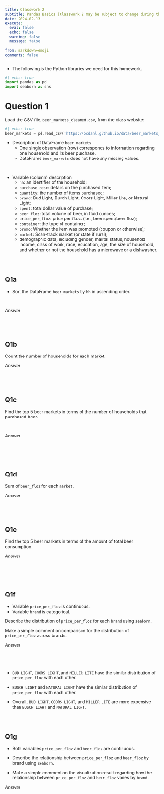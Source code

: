 ```yaml
---
title: Classwork 2
subtitle: Pandas Basics [Classwork 2 may be subject to change during the Module.]
date: 2024-02-13
execute: 
  eval: false
  echo: false
  warning: false
  message: false
  
from: markdown+emoji
comments: false
---
```


- The following is the Python libraries we need for this homework.
```python
#| echo: true
import pandas as pd
import seaborn as sns
```



# Question 1

Load the CSV file, `beer_markets_cleaned.csv`, from the class website:
```python
#| echo: true
beer_markets = pd.read_csv('https://bcdanl.github.io/data/beer_markets_cleaned.csv')
```


- Description of DataFrame `beer_markets` 
  - One single observation (row) corresponds to information regarding one household and its beer purchase.
  - DataFrame `beer_markets` does not have any missing values.

<br>

- Variable (column) description
  - `hh`: an identifier of the household;
  - `purchase_desc`: details on the purchased item;
  - `quantity`: the number of items purchased;
  - `brand`: Bud Light, Busch Light, Coors Light, Miller Lite, or Natural Light;
  - `spent`: total dollar value of purchase;
  - `beer_floz`: total volume of beer, in fluid ounces;
  - `price_per_floz`: price per fl.oz. (i.e., beer spent/beer floz);
  - `container`: the type of container;
  - `promo`: Whether the item was promoted (coupon or otherwise);
  - `market`: Scan-track market (or state if rural);
  - demographic data, including gender, marital status, household income, class of work, race, education, age, the size of household, and whether or not the household has a microwave or a dishwasher.

<br><br>

## Q1a
- Sort the DataFrame `beer_markets` by `hh` in ascending order.


<br>

*Answer*

```python
```

<br><br>

## Q1b
Count the number of households for each market.
<br>

*Answer*

```python

```

<br><br>

## Q1c

Find the top 5 beer markets in terms of the number of households that purchased beer.

<br>

*Answer*

```python

```

```r

```

<br><br>

## Q1d
Sum of `beer_floz` for each `market`.
<br>

*Answer*

```python

```

<br><br>

## Q1e
Find the top 5 beer markets in terms of the amount of total beer consumption.
<br>

*Answer*

```python

```


```r

```

<br><br>

## Q1f
- Variable `price_per_floz` is continuous.
- Variable `brand` is categorical.

Describe the distribution of `price_per_floz` for each `brand` using `seaborn`.

Make a simple comment on comparison for the distribution of `price_per_floz` across brands.
<br>

*Answer*

```python

```

```r

```

<br>

- `BUD LIGHT`, `COORS LIGHT`, and `MILLER LITE` have the similar distribution of `price_per_floz` with each other.

- `BUSCH LIGHT` and `NATURAL LIGHT` have the similar distribution of `price_per_floz` with each other.

- Overall, `BUD LIGHT`, `COORS LIGHT`, and `MILLER LITE` are more expensive than `BUSCH LIGHT` and `NATURAL LIGHT`.



<br><br>

## Q1g

- Both variables `price_per_floz` and `beer_floz` are continuous.

- Describe the relationship between `price_per_floz` and `beer_floz` by brand using `seaborn`.

- Make a simple comment on the visualization result regarding how the relationship between `price_per_floz` and `beer_floz` varies by `brand`.
<br>

*Answer*

```python

```

```r

```



